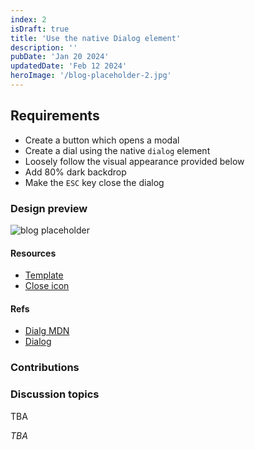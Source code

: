 ```yaml
---
index: 2
isDraft: true
title: 'Use the native Dialog element'
description: ''
pubDate: 'Jan 20 2024'
updatedDate: 'Feb 12 2024'
heroImage: '/blog-placeholder-2.jpg'
---
```



## Requirements
* Create a button which opens a modal
* Create a dial using the native `dialog` element
* Loosely follow the visual appearance provided below
* Add 80% dark backdrop
* <Special /> Make the `ESC` key close the dialog

### Design preview
![blog placeholder](/fe-hunger-games/challenge-resources/challenge0-design.png)

#### Resources
* [Template](/fe-hunger-games/challenge-contributions/2/template.html)
* [Close icon](/fe-hunger-games/challenge-resources/close.svg)

#### Refs
* [Dialg MDN](https://developer.mozilla.org/en-US/docs/Web/HTML/Element/dialog)
* [Dialog](https://web.dev/learn/html/dialog)

### Contributions
<DocumentPreview content={asavovDocument} index="2" fileName="asavov.html" />
<DocumentPreview content={gdespolovDocument} index="2" fileName="gdespolov.html" />
<DocumentPreview content={smarkovDocument} index="2" fileName="smarkov.html" />
<DocumentPreview content={rpetrovDocument} index="2" fileName="rpetrov.html" />

### Discussion topics
TBA

<Winner>
  <em>TBA</em>
</Winner>